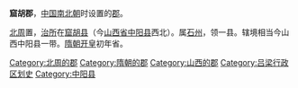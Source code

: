 '''窟胡郡'''，[[中国|中国]][[南北朝|南北朝]]时设置的[[郡|郡]]。

[[北周|北周]]置，[[治所|治所]]在[[窟胡县|窟胡县]]（今[[山西省|山西省]][[中阳县|中阳县]]西北）。属[[石州|石州]]，领一县。辖境相当今山西中阳县一带。[[隋朝|隋朝]][[开皇|开皇]]初年省。

{{山西行政区划小作品}}
{{DEFAULTSORT:K}}
[[Category:北周的郡|Category:北周的郡]]
[[Category:隋朝的郡|Category:隋朝的郡]]
[[Category:山西的郡|Category:山西的郡]]
[[Category:吕梁行政区划史|Category:吕梁行政区划史]]
[[Category:中阳县|Category:中阳县]]